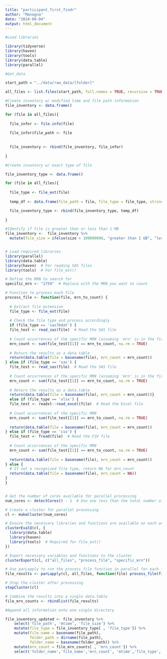 ---
title: "participant_first_findr"
author: "Manogna"
date: "2024-09-04"
output: html_document
---


```{r}
#Load libraries

library(tidyverse)
library(haven)
library(tools)
library(data.table)
library(parallel)

#Get_data

start_path = "../data/raw_data/[folder]"

all_files <- list.files(start_path, full.names = TRUE, recursive = TRUE)

#Create inventory w/ modified time and file path information
file_inventory <- data.frame()

for (file in all_files){ 
  
  file_infor <- file.info(file)
  
  file_infor$file_path <- file
  
  
  file_inventory <- rbind(file_inventory, file_infor)
  
}

#Create inventory w/ exact type of file

file_inventory_type <- data.frame()

for (file in all_files){ 
  
  file_type <- file_ext(file)
  
  temp_df <- data.frame(file_path = file, file_type = file_type, stringsAsFactors = FALSE)

  file_inventory_type <- rbind(file_inventory_type, temp_df)
  
}

#Identify if file is greater than or less than 1 MB
file_inventory <-  file_inventory %>%
  mutate(file_size = ifelse(size > 100000000, "greater than 1 GB", "less than 1GB"))



```

```{r}
# Load required libraries
library(parallel)
library(data.table)
library(haven)  # For reading SAS files
library(tools)  # For file_ext()

# Define the MRN to search for
specific_mrn <- "2759"  # Replace with the MRN you want to count

# Function to process each file
process_file <- function(file, mrn_to_count) {
  
  # Extract file extension
  file_type <- file_ext(file)
  
  # Check the file type and process accordingly
  if (file_type == 'sas7bdat') {
  file_test <- read_sas(file)  # Read the SAS file
  
  # Count occurrences of the specific MRN (assuming 'mrn' is in the first column)
  mrn_count <- sum(file_test[[1]] == mrn_to_count, na.rm = TRUE)
  
  # Return the results as a data.table
  return(data.table(file = basename(file), mrn_count = mrn_count))
} else if (file_type == 'sas') {
  file_test <- read_sas(file)  # Read the SAS file
  
  # Count occurrences of the specific MRN (assuming 'mrn' is in the first column)
  mrn_count <- sum(file_test[[1]] == mrn_to_count, na.rm = TRUE)
  
  # Return the results as a data.table
  return(data.table(file = basename(file), mrn_count = mrn_count))}
  else if (file_type == 'xlsx') {
  file_test <- readxl::read_excel(file)  # Read the Excel file
  
  # Count occurrences of the specific MRN
  mrn_count <- sum(file_test[[1]] == mrn_to_count, na.rm = TRUE)
  
  return(data.table(file = basename(file), mrn_count = mrn_count))
} else if (file_type == 'csv') {
  file_test <- fread(file)  # Read the CSV file
  
  # Count occurrences of the specific MRN
  mrn_count <- sum(file_test[[1]] == mrn_to_count, na.rm = TRUE)
  
  return(data.table(file = basename(file), mrn_count = mrn_count))
} else {
  # If not a recognized file type, return NA for mrn_count
  return(data.table(file = basename(file), mrn_count = NA))
}
}


# Get the number of cores available for parallel processing
num_cores <- detectCores() - 1  # Use one less than the total number of cores

# Create a cluster for parallel processing
cl <- makeCluster(num_cores)

# Ensure the necessary libraries and functions are available on each worker
clusterEvalQ(cl, {
  library(data.table)
  library(haven)
  library(tools)  # Required for file_ext()
})

# Export necessary variables and functions to the cluster
clusterExport(cl, c("all_files", "process_file", "specific_mrn"))

# Use parLapply to run the process_file function in parallel for each file
file_results <- parLapply(cl, all_files, function(file) process_file(file, specific_mrn))

# Stop the cluster after processing
stopCluster(cl)

# Combine the results into a single data.table
file_mrn_counts <- rbindlist(file_results)


```

```{r}
#Append all information onto one single directory

file_inventory_updated <- file_inventory %>%
    select('file_path', 'mtime', 'file_size') %>%
    mutate(file_type = file_inventory_type[ , 'file_type']) %>%
    mutate(file_name = basename(file_path),
           folder_path = dirname(file_path),
           folder_name = basename(folder_path)) %>%
    mutate(mrn_count = file_mrn_counts[ , 'mrn_count']) %>%
    select('folder_name','file_name','mrn_count', 'mtime','file_type', 'file_size')

```





